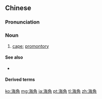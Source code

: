 ==Chinese==
{{zh-forms}}

===Pronunciation===
{{zh-pron
|m=hǎijiǎo
|c=hoi2 gok3
|h=pfs=hói-kok
|mn=hái-kak
|cat=n
}}

===Noun===
{{zh-noun}}

# {{lb|zh|geography}} [[cape]]; [[promontory]]

====See also====
* {{zh-l|海岬}}

====Derived terms====
{{zh-der|天涯海角}}

[[ko:海角]]
[[mg:海角]]
[[ja:海角]]
[[pt:海角]]
[[tl:海角]]
[[zh:海角]]
